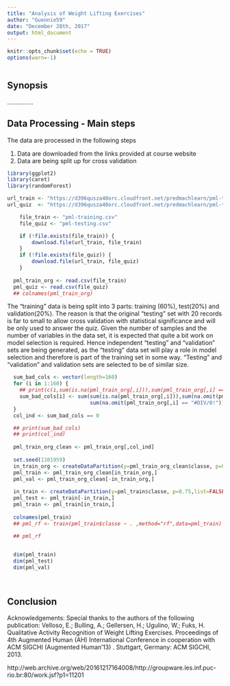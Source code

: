 ```yaml
---
title: "Analysis of Weight Lifting Exercises"
author: "Guennie59"
date: "December 28th, 2017"
output: html_document
---
```

```r
knitr::opts_chunk$set(echo = TRUE)
options(warn=-1)
	
```
## Synopsis


...............  

## Data Processing - Main steps 

The data are processed in the following steps

1. Data are downloaded from the links provided at course website
2. Data are being split up for cross validation

 

```r
library(ggplot2)
library(caret)
library(randomForest)

url_train <- "https://d396qusza40orc.cloudfront.net/predmachlearn/pml-training.csv"
url_quiz  <- "https://d396qusza40orc.cloudfront.net/predmachlearn/pml-testing.csv"	

	file_train <- "pml-training.csv"
	file_quiz <- "pml-testing.csv"

	if (!file.exists(file_train)) {
		download.file(url_train, file_train)
	}
	if (!file.exists(file_quiz)) {
		download.file(url_train, file_quiz)
	}
	
  pml_train_org <- read.csv(file_train)
  pml_quiz <- read.csv(file_quiz)
  ## colnames(pml_train_org)

```

The "training" data is being split into 3 parts: training (60%), test(20%) and validation(20%). 
The reason is that the original "testing" set with 20 records is far to small to allow cross validation with statistical significance and will be only used to answer the quiz. Given the number of samples and the number of variables in the data set, it is expected that quite a bit work on model selection is required. Hence independent "testing" and "validation" sets are being generated, as the "testing" data set will play a role in model selection and therefore is part of the training set in some way. "Testing" and "validation" and validation sets are selected to be of similar size.

```r
  sum_bad_cols <- vector(length=160)  
  for (i in 1:160) {
    ## print(c(i,sum(is.na(pml_train_org[,i])),sum(pml_train_org[,i] == ""),sum(pml_train_org[,i] == "#DIV/0!")))
    sum_bad_cols[i] <- sum(sum(is.na(pml_train_org[,i])),sum(na.omit(pml_train_org[,i] == "")),
                           sum(na.omit(pml_train_org[,i] == "#DIV/0!")))  
  }
  col_ind <- sum_bad_cols == 0

  ## print(sum_bad_cols)
  ## print(col_ind)
  
  pml_train_org_clean <- pml_train_org[,col_ind]
  
  set.seed(1101959)
  in_train_org <- createDataPartition(y=pml_train_org_clean$classe, p=0.2,list=FALSE)
  pml_train <- pml_train_org_clean[in_train_org,]
  pml_val <- pml_train_org_clean[-in_train_org,]
  
  in_train <- createDataPartition(y=pml_train$classe, p=0.75,list=FALSE)
  pml_test <- pml_train[-in_train,]
  pml_train <- pml_train[in_train,]
  
  colnames(pml_train)
  ## pml_rf <- train(pml_train$classe ~ . ,method="rf",data=pml_train)
  
  ## pml_rf


  dim(pml_train)
  dim(pml_test)
  dim(pml_val)
  
  
```
        
## Conclusion


Acknowledgements: Special thanks to the authors of the following publication:
Velloso, E.; Bulling, A.; Gellersen, H.; Ugulino, W.; Fuks, H. 
Qualitative Activity Recognition of Weight Lifting Exercises. 
Proceedings of 4th Augmented Human (AH) International Conference in cooperation with ACM SIGCHI (Augmented Human'13) . Stuttgart, Germany: ACM SIGCHI, 2013. 

http://web.archive.org/web/20161217164008/http://groupware.les.inf.puc-rio.br:80/work.jsf?p1=11201